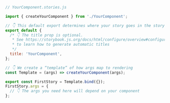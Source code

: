 ```js
// YourComponent.stories.js

import { createYourComponent } from './YourComponent';

// 👇 This default export determines where your story goes in the story list
export default {
  /* 👇 The title prop is optional.
   * See https://storybook.js.org/docs/html/configure/overview#configure-story-loading
   * to learn how to generate automatic titles
   */
  title: 'YourComponent',
};

// 👇 We create a “template” of how args map to rendering
const Template = (args) => createYourComponent(args);

export const FirstStory = Template.bind({});
FirstStory.args = {
  // 👇 The args you need here will depend on your component
};
```
